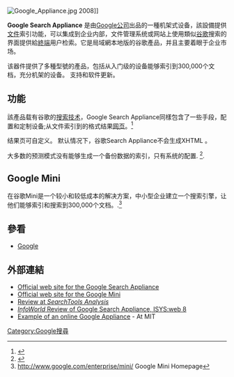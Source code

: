 [[File:Google_Appliance.jpg|thumb]] 2008]]

'''Google Search Appliance''' 是由[[Google公司|Google公司]]出品的一種机架式设备，該設備提供[[文件|文件]]索引功能，可以集成到企业内部，文件管理系统或网站上使用類似[[谷歌|谷歌]]搜索的界面提供給[[終端|終端]]用户检索。它是局域網本地版的谷歌產品，并且主要着眼于企业市场。

该器件提供了多種型號的產品，包括从入门级的设备能够索引到300,000个文档，充分机架的设备。 支持和软件更新。

== 功能 ==
該產品载有谷歌的[[搜索技术|搜索技术]]，Google Search Appliance同樣包含了一些手段，配置和定制设备;从文件索引到的格式结果[[网页|网页]]。<ref>{{cite web|url=http://castfortwo.blogspot.com/2007/07/unboxing-google-search-appliance.html|title=CAST42|accessdate=2008-05-14|archive-date=2011-08-13|archive-url=https://web.archive.org/web/20110813054132/http://castfortwo.blogspot.com/2007/07/unboxing-google-search-appliance.html|dead-url=yes}}</ref>

结果页可自定义。 默认情况下，谷歌Search Appliance不会生成XHTML 。

大多数的预测模式没有能够生成一个备份数据的索引，只有系统的配置.
<ref>{{cite web|url=http://www.google.com/support/gsa/bin/answer.py?answer=15894&query=back&topic=&type=|title=Google|accessdate=2008-16-11|archive-date=2008-12-07|archive-url=https://web.archive.org/web/20081207211528/http://www.google.com/support/gsa/bin/answer.py?answer=15894&query=back&topic=&type=|dead-url=no}}</ref>.

== Google Mini ==
在谷歌Mini是一个较小和较低成本的解决方案，中小型企业建立一个搜索引擎，让他们能够索引和搜索到300,000个文档。.<ref>http://www.google.com/enterprise/mini/ {{Wayback|url=http://www.google.com/enterprise/mini/ |date=20101008113841 }} Google Mini Homepage</ref>

== 參看 ==
<References />
*[[Google|Google]]

== 外部連結 ==
* [http://www.google.com/enterprise/gsa Official web site for the Google Search Appliance]{{Wayback|url=http://www.google.com/enterprise/gsa |date=20100919174833 }}
* [http://www.google.com/enterprise/mini Official web site for the Google Mini]{{Wayback|url=http://www.google.com/enterprise/mini |date=20101008113841 }}
* [http://www.searchtools.com/analysis/google-appliance-v3.html Review at ''SearchTools Analysis'']{{Wayback|url=http://www.searchtools.com/analysis/google-appliance-v3.html |date=20090228203308 }}
* [https://web.archive.org/web/20061219152126/http://www.infoworld.com/article/06/11/24/48TCsearch_1.html ''InfoWorld'' Review of Google Search Appliance, ISYS:web 8]
* [http://google-proxy.mit.edu/search Example of an online Google Appliance]{{Wayback|url=http://google-proxy.mit.edu/search |date=20191017012954 }} - At MIT

{{Google公司}}

[[Category:Google搜尋|Category:Google搜尋]]